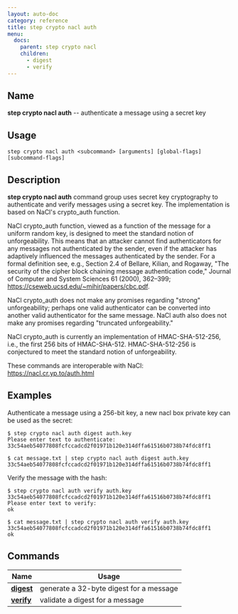 ```yaml
---
layout: auto-doc
category: reference
title: step crypto nacl auth
menu:
  docs:
    parent: step crypto nacl
    children:
      - digest
      - verify
---
```


## Name
**step crypto nacl auth** -- authenticate a message using a secret key

## Usage

```raw
step crypto nacl auth <subcommand> [arguments] [global-flags] [subcommand-flags]
```

## Description

**step crypto nacl auth** command group uses secret key cryptography to
authenticate and verify messages using a secret key. The implementation is based on NaCl's
crypto_auth function.

NaCl crypto_auth function, viewed as a function of the message for a uniform
random key, is designed to meet the standard notion of unforgeability. This
means that an attacker cannot find authenticators for any messages not
authenticated by the sender, even if the attacker has adaptively influenced the
messages authenticated by the sender. For a formal definition see, e.g., Section
2.4 of Bellare, Kilian, and Rogaway, "The security of the cipher block chaining
message authentication code," Journal of Computer and System Sciences 61 (2000),
362–399; https://cseweb.ucsd.edu/~mihir/papers/cbc.pdf.

NaCl crypto_auth does not make any promises regarding "strong" unforgeability;
perhaps one valid authenticator can be converted into another valid
authenticator for the same message. NaCl auth also does not make any promises
regarding "truncated unforgeability."

NaCl crypto_auth is currently an implementation of HMAC-SHA-512-256, i.e., the
first 256 bits of HMAC-SHA-512. HMAC-SHA-512-256 is conjectured to meet the
standard notion of unforgeability.

These commands are interoperable with NaCl: https://nacl.cr.yp.to/auth.html

## Examples

Authenticate a message using a 256-bit key, a new nacl box private key can be
used as the secret:
```shell
$ step crypto nacl auth digest auth.key
Please enter text to authenticate: 
33c54aeb54077808fcfccadcd2f01971b120e314dffa61516b0738b74fdc8ff1

$ cat message.txt | step crypto nacl auth digest auth.key
33c54aeb54077808fcfccadcd2f01971b120e314dffa61516b0738b74fdc8ff1
```

Verify the message with the hash:
```shell
$ step crypto nacl auth verify auth.key 33c54aeb54077808fcfccadcd2f01971b120e314dffa61516b0738b74fdc8ff1
Please enter text to verify: 
ok

$ cat message.txt | step crypto nacl auth verify auth.key 33c54aeb54077808fcfccadcd2f01971b120e314dffa61516b0738b74fdc8ff1
ok
```

## Commands


| Name | Usage |
|---|---|
| **[digest](digest/)** | generate a 32-byte digest for a message |
| **[verify](verify/)** | validate a digest for a message |

